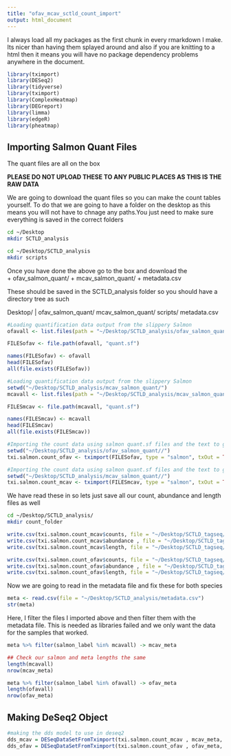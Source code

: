 ```yaml
---
title: "ofav_mcav_sctld_count_import"
output: html_document
---
```


I always load all my packages as the first chunk in every rmarkdown I make. Its nicer than having them splayed around and also if you are knitting to a html then it means you will have no package dependency problems anywhere in the document. 

```r
library(tximport)
library(DESeq2)
library(tidyverse)
library(tximport)
library(ComplexHeatmap)
library(DEGreport)
library(limma)
library(edgeR)
library(pheatmap)
```


## Importing Salmon Quant Files

The quant files are all on the box 

**PLEASE DO NOT UPLOAD THESE TO ANY PUBLIC PLACES AS THIS IS THE RAW DATA**

We are going to download the quant files so you can make the count tables yourself. To do that we are going to have a folder on the desktop as this means you will not have to chnage any paths.You just need to make sure everything is saved in the correct folders 

```bash
cd ~/Desktop
mkdir SCTLD_analysis
```

```bash
cd ~/Desktop/SCTLD_analysis
mkdir scripts
```

Once you have done the above go to the box and download the  
+ ofav_salmon_quant/
+ mcav_salmon_quant/
+ metadata.csv

These should be saved in the SCTLD_analysis folder so you should have a directory tree as such 

Desktop/
      |
      ofav_salmon_quant/
      mcav_salmon_quant/
      scripts/
      metadata.csv
      

```r
#Loading quantification data output from the slippery Salmon
ofavall <- list.files(path = "~/Desktop/SCTLD_analysis/ofav_salmon_quant//", full.names = F, pattern = "\\_salmon$")

FILESofav <- file.path(ofavall, "quant.sf")

names(FILESofav) <- ofavall
head(FILESofav)
all(file.exists(FILESofav))
```

```r
#Loading quantification data output from the slippery Salmon
setwd("~/Desktop/SCTLD_analysis/mcav_salmon_quant/")
mcavall <- list.files(path = "~/Desktop/SCTLD_analysis/mcav_salmon_quant//", full.names = F, pattern = "\\_salmon$")

FILESmcav <- file.path(mcavall, "quant.sf")

names(FILESmcav) <- mcavall
head(FILESmcav)
all(file.exists(FILESmcav))
```

```r
#Importing the count data using salmon quant.sf files and the text to gene file
setwd("~/Desktop/SCTLD_analysis/ofav_salmon_quant//")
txi.salmon.count_ofav <- tximport(FILESofav, type = "salmon", txOut = TRUE )
```

```r
#Importing the count data using salmon quant.sf files and the text to gene file
setwd("~/Desktop/SCTLD_analysis/mcav_salmon_quant//")
txi.salmon.count_mcav <- tximport(FILESmcav, type = "salmon", txOut = TRUE )
```

We have read these in so lets just save all our count, abundance and length files as well

```bash
cd ~/Desktop/SCTLD_analysis/
mkdir count_folder
```

```r
write.csv(txi.salmon.count_mcav$counts, file = "~/Desktop/SCTLD_tagseq/count_folder/mcav_counts.csv")
write.csv(txi.salmon.count_mcav$abundance , file = "~/Desktop/SCTLD_tagseq/count_folder/mcav_abundance.csv")
write.csv(txi.salmon.count_mcav$length, file = "~/Desktop/SCTLD_tagseq/count_folder/mcav_length.csv")
```


```r
write.csv(txi.salmon.count_ofav$counts, file = "~/Desktop/SCTLD_tagseq/count_folder/ofav_counts.csv")
write.csv(txi.salmon.count_ofav$abundance , file = "~/Desktop/SCTLD_tagseq/count_folder/ofav_abundance.csv")
write.csv(txi.salmon.count_ofav$length, file = "~/Desktop/SCTLD_tagseq/count_folder/ofav_length.csv")
```

Now we are going to read in the metadata file and fix these for both species

```r
meta <- read.csv(file = "~/Desktop/SCTLD_analysis/metadata.csv")
str(meta)
```

Here, I filter the files I imported above and then filter them with the metadata file. This is needed as libraries failed and we only want the data for the samples that worked.  

```r
meta %>% filter(salmon_label %in% mcavall) -> mcav_meta

## Check our salmon and meta lengths the same
length(mcavall)
nrow(mcav_meta)
```

```r
meta %>% filter(salmon_label %in% ofavall) -> ofav_meta
length(ofavall)
nrow(ofav_meta)
```

## Making DeSeq2 Object 

```r
#making the dds model to use in deseq2
dds_mcav = DESeqDataSetFromTximport(txi.salmon.count_mcav , mcav_meta, ~ Correct_treatment)
dds_ofav = DESeqDataSetFromTximport(txi.salmon.count_ofav , ofav_meta, ~ Correct_treatment)
```













